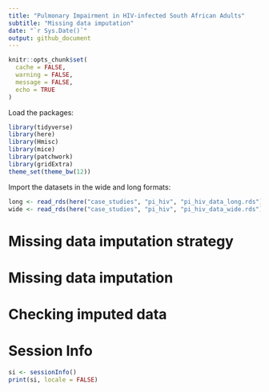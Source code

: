 ---
title: "Pulmonary Impairment in HIV-infected South African Adults"
subtitle: "Missing data imputation"
date: "`r Sys.Date()`"
output: github_document
---

```{r setup, include=FALSE}
knitr::opts_chunk$set(
  cache = FALSE,
  warning = FALSE,
  message = FALSE,
  echo = TRUE
)
```

Load the packages:

```{r}
library(tidyverse)
library(here)
library(Hmisc)
library(mice)
library(patchwork)
library(gridExtra)
theme_set(theme_bw(12))
```

Import the datasets in the wide and long formats:

```{r}
long <- read_rds(here("case_studies", "pi_hiv", "pi_hiv_data_long.rds"))
wide <- read_rds(here("case_studies", "pi_hiv", "pi_hiv_data_wide.rds"))
```

# Missing data imputation strategy

# Missing data imputation

# Checking imputed data

# Session Info

```{r}
si <- sessionInfo()
print(si, locale = FALSE)
```


